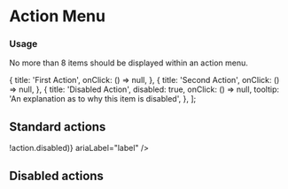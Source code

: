 
<Meta title="Components/ActionMenu" component={ActionMenu} />

# Action Menu
### Usage

No more than 8 items should be displayed within an action menu.

  {
    title: 'First Action',
    onClick: () => null,
  },
  {
    title: 'Second Action',
    onClick: () => null,
  },
  {
    title: 'Disabled Action',
    disabled: true,
    onClick: () => null,
    tooltip: 'An explanation as to why this item is disabled',
  },
];

## Standard actions
<Canvas>
  <Story name="Action Menu">
    <ActionMenu actionsList={actions.filter(action => !action.disabled)} ariaLabel="label" />
  </Story>
</Canvas>

## Disabled actions
<Canvas>
  <Story name="Action Menu with Tooltip">
    <ActionMenu actionsList={actions} ariaLabel="label" />
  </Story>
</Canvas>

<ArgsTable story="ActionMenu" />

